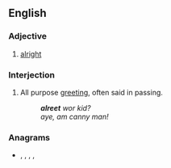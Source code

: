 ==English==

===Adjective===
{{en-adj|-}}

# {{lb|en|Geordie}} [[alright]]

===Interjection===
{{en-interj}}

# {{lb|en|Geordie}} All purpose [[greeting]], often said in passing.
#: '''''alreet''' wor kid?''
#: ''aye, am canny man!''

===Anagrams===
* {{l|en|Aertel}}, {{l|en|earlet}}, {{l|en|elater}}, {{l|en|relate}}, {{l|en|Tralee}}